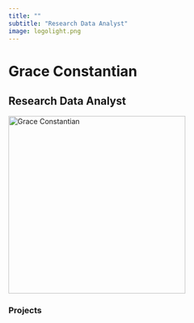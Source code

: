 ```yaml
---
title: ""
subtitle: "Research Data Analyst"
image: logolight.png
---
```


# Grace Constantian

## Research Data Analyst

![](logolight.png){alt="Grace Constantian" align="middle" height="350"}



### Projects
